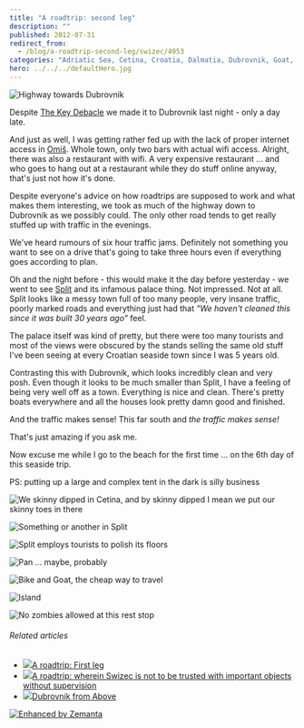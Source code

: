 ```yaml
---
title: "A roadtrip: second leg"
description: ""
published: 2012-07-31
redirect_from:
  - /blog/a-roadtrip-second-leg/swizec/4953
categories: "Adriatic Sea, Cetina, Croatia, Dalmatia, Dubrovnik, Goat, Omiš, Roadtrip, Split Croatia, Travel + Events, Travel and Tourism"
hero: ../../../defaultHero.jpg
---
```


![Highway towards Dubrovnik](https://swizec.com/wp-content/uploads/2012/07/IMG_1826-1024x768.jpg "Highway towards Dubrovnik")

Despite [The Key Debacle](http://swizec.com/blog/a-roadtrip-wherein-swizec-is-not-to-be-trusted-with-important-objects-without-supervision/swizec/4923 "A roadtrip: wherein Swizec is not to be trusted with important objects without supervision") we made it to Dubrovnik last night - only a day late.

And just as well, I was getting rather fed up with the lack of proper internet access in [Omiš](<http://maps.google.com/maps?ll=43.4333333333,16.6833333333&spn=0.1,0.1&q=43.4333333333,16.6833333333 (Omi%C5%A1)&t=h> "Omiš"). Whole town, only two bars with actual wifi access. Alright, there was also a restaurant with wifi. A very expensive restaurant ... and who goes to hang out at a restaurant while they do stuff online anyway, that's just not how it's done.

Despite everyone's advice on how roadtrips are supposed to work and what makes them interesting, we took as much of the highway down to Dubrovnik as we possibly could. The only other road tends to get really stuffed up with traffic in the evenings.

We've heard rumours of six hour traffic jams. Definitely not something you want to see on a drive that's going to take three hours even if everything goes according to plan.

Oh and the night before - this would make it the day before yesterday - we went to see [Split](<http://maps.google.com/maps?ll=43.5,16.4333333333&spn=0.1,0.1&q=43.5,16.4333333333 (Split%2C%20Croatia)&t=h> "Split, Croatia") and its infamous palace thing. Not impressed. Not at all. Split looks like a messy town full of too many people, very insane traffic, poorly marked roads and everything just had that _"We haven't cleaned this since it was built 30 years ago"_ feel.

The palace itself was kind of pretty, but there were too many tourists and most of the views were obscured by the stands selling the same old stuff I've been seeing at every Croatian seaside town since I was 5 years old.

Contrasting this with Dubrovnik, which looks incredibly clean and very posh. Even though it looks to be much smaller than Split, I have a feeling of being very well off as a town. Everything is nice and clean. There's pretty boats everywhere and all the houses look pretty damn good and finished.

And the traffic makes sense! This far south and _the traffic makes sense!_

That's just amazing if you ask me.

Now excuse me while I go to the beach for the first time ... on the 6th day of this seaside trip.

PS: putting up a large and complex tent in the dark is silly business

![We skinny dipped in Cetina, and by skinny dipped I mean we put our skinny toes in there](https://swizec.com/wp-content/uploads/2012/07/IMG_1727-768x1024.jpg "We skinny dipped in Cetina, and by skinny dipped I mean we put our skinny toes in there")

![Something or another in Split](https://swizec.com/wp-content/uploads/2012/07/photo5-e1343743830702-764x1024.jpg "Something or another in Split")

![Split employs tourists to polish its floors](https://swizec.com/wp-content/uploads/2012/07/IMG_1756-1024x768.jpg "Split employs tourists to polish its floors")

![Pan ... maybe, probably](https://swizec.com/wp-content/uploads/2012/07/glava.jpg "Pan ... maybe, probably")

![Bike and Goat, the cheap way to travel](https://swizec.com/wp-content/uploads/2012/07/IMG_1830-1024x768.jpg "Bike and Goat, the cheap way to travel")

![Island](https://swizec.com/wp-content/uploads/2012/07/IMG_18541-1024x768.jpg "Island")

![No zombies allowed at this rest stop](https://swizec.com/wp-content/uploads/2012/07/IMG_1872-1024x768.jpg "No zombies allowed at this rest stop")

###### Related articles

- [![](https://i.zemanta.com/103068899_80_80.jpg)](http://swizec.com/blog/a-roadtrip-first-leg/swizec/4906)[A roadtrip: First leg](http://swizec.com/blog/a-roadtrip-first-leg/swizec/4906)
- [![](https://i.zemanta.com/103324153_80_80.jpg)](http://swizec.com/blog/a-roadtrip-wherein-swizec-is-not-to-be-trusted-with-important-objects-without-supervision/swizec/4923)[A roadtrip: wherein Swizec is not to be trusted with important objects without supervision](http://swizec.com/blog/a-roadtrip-wherein-swizec-is-not-to-be-trusted-with-important-objects-without-supervision/swizec/4923)
- [![](https://i.zemanta.com/102579870_80_80.jpg)](http://www.chrystal-clear.com/2012/07/dubrovnik-from-above/)[Dubrovnik from Above](http://www.chrystal-clear.com/2012/07/dubrovnik-from-above/)

[![Enhanced by Zemanta](https://img.zemanta.com/zemified_e.png?x-id=b316a8e0-9e7b-4f09-b181-17635186ba0b)](http://www.zemanta.com/?px "Enhanced by Zemanta")

